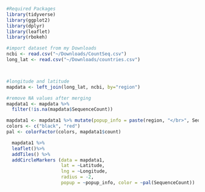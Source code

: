 ```r
#Required Packages
library(tidyverse)
library(ggplot2)
library(dplyr)
library(leaflet)
library(rbokeh)
```

```r
#import dataset from my Downloads 
ncbi <- read.csv("~/Downloads/CountSeq.csv")
long_lat <- read.csv("~/Downloads/countries.csv")



#longitude and latitude
mapdata <- left_join(long_lat, ncbi, by="region") 

#remove NA values after merging
mapdata1 <- mapdata %>%
  filter(!is.na(mapdata$SequenceCount))

mapdata1 <- mapdata1 %>% mutate(popup_info = paste(region, "</br>", SequenceCount))
colors <- c("black", "red")
pal <- colorFactor(colors, mapdata1$count)

  mapdata1 %>%
  leaflet()%>% 
  addTiles() %>% 
  addCircleMarkers (data = mapdata1, 
                    lat = ~Latitude, 
                    lng = ~Longitude, 
                    radius = -2,
                    popup = ~popup_info, color = ~pal(SequenceCount))
```
